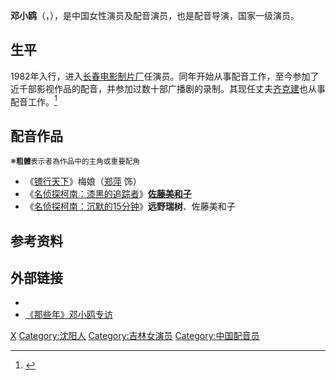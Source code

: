 {{blpsources|time=2014-12-23T02:16:29+00:00}}
{{配音員
|名字= 鄧小鷗
|圖像= 
|尺寸= 
|說明= 
|本名= 
|羅馬拼音= Deng Xiao'ou
|英文名= 
|暱稱= 
|藝名= 
|出生地= {{CHN}}[[遼寧省|遼寧省]][[瀋陽市|瀋陽市]]
|出身地= 
|國籍= {{PRC}}
|籍貫= 
|生年= 1963
|生月= 
|生日= 
|歿年= 
|歿月= 
|歿日= 
|血型= 
|教育程度= 
|宗教信仰= 
|所屬= [[長春電影製片廠|長春電影製片廠]]
|配演語言= [[漢語|漢語]]
|配偶= [[齊克建|齊克建]]
|活動時期= 1982年至今
|出道作= 
|代表作= [[佐藤美和子|佐藤美和子]]《[[名偵探柯南|名偵探柯南]]》
|網站= 
|其他= 
}}
'''邓小鸥'''（'''{{lang|en|Deng Xiao'ou}}'''，{{bd|1963年||catIdx=D邓}}），是中国女性演员及配音演员，也是配音导演，国家一级演员。

==生平==
1982年入行，进入[[长春电影制片厂|长春电影制片厂]]任演员。同年开始从事配音工作，至今参加了近千部影视作品的配音，并参加过数十部广播剧的录制。其现任丈夫[[齐克建|齐克建]]也从事配音工作。<ref>{{Cite web |url=http://pic.cnr.cn/2012tppd/yangguangdujiapic/201306/t20130626_512900575.shtml |title=海阳领衔中国DJ献声《萨米大冒险2》 译制大腕齐克建邓小鸥出席首映式 |access-date=2014-12-23 |archive-date=2016-03-07 |archive-url=https://web.archive.org/web/20160307081821/http://pic.cnr.cn/2012tppd/yangguangdujiapic/201306/t20130626_512900575.shtml |dead-url=no }}</ref>

==配音作品==
※<span style="font-size:smaller;">'''粗體'''表示者為作品中的主角或重要配角</span>
*《[[镖行天下|镖行天下]]》梅娘（[[郑萍|郑萍]] 饰）
*《[[漆黑的追踪者|名侦探柯南：漆黑的追踪者]]》'''[[佐藤美和子|佐藤美和子]]'''
*《[[沉默的15分钟|名侦探柯南：沉默的15分钟]]》'''远野瑞树'''、佐藤美和子

==参考资料==
{{reflist}}

==外部链接==
*{{sinaweibo|1659359642}}
*[http://www.tudou.com/programs/view/CUuDaEJuSS0/ 《那些年》邓小鸥专访] {{Wayback|url=http://www.tudou.com/programs/view/CUuDaEJuSS0/ |date=20160308072653 }}

{{Authority control}}
{{DEFAULTSORT:D}}
[[Category:邓姓|X]]
[[Category:沈阳人|Category:沈阳人]]
[[Category:吉林女演员|Category:吉林女演员]]
[[Category:中国配音员|Category:中国配音员]]

{{Voice-actor-stub}}